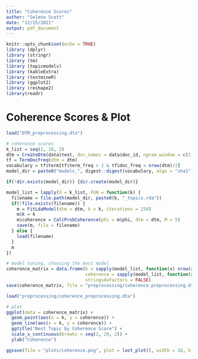 ```yaml
---
title: "Coherence Scores"
author: "Selena Scott"
date: "12/15/2021"
output: pdf_document
---
```


```r
knitr::opts_chunk$set(echo = TRUE)
library (dplyr)
library (stringr)
library (tm)
library (topicmodels)
library (kableExtra)
library (textmineR)
library (ggplot2)
library (reshape2)
library(readr)
```

# Coherence Scores & Plot

```r
load("DTM_preprocessing.dta")

# coherence scores
k_list = seq(2, 20, 2)
dtm = CreateDtm(data$text, doc_names = data$doc_id, ngram_window = c(1, 1))
tf = TermDocFreq(dtm = dtm)
vocabulary = tf$term[tf$term_freq > 1 & tf$doc_freq < nrow(dtm)/2]
model_dir = paste0("models_", digest::digest(vocabulary, algo = "sha1"))

if(!dir.exists(model_dir)) {dir.create(model_dir)}

model_list = lapply(X = k_list, FUN = function(k) {
  filename = file.path(model_dir, paste0(k, "_topics.rda"))
  if(!file.exists(filename)) {
    m = FitLdaModel(dtm = dtm, k = k, iterations = 250)
    m$k = k
    m$coherence = CalcProbCoherence(phi = m$phi, dtm = dtm, M = 5)
    save(m, file = filename)
  } else {
    load(filename)
  }
  m
})

# model tuning, choosing the best model
coherence_matrix = data.frame(k = sapply(model_list, function(x) nrow(x$phi)),
                              coherence = sapply(model_list, function(x) mean(x$coherence)),
                              stringsAsFactors = FALSE)
save(coherence_matrix, file = "preprocessing/coherence_preprocessing.dta")

load("preprocessing/coherence_preprocessing.dta")

# plot
ggplot(data = coherence_matrix) +
  geom_point(aes(x = k, y = coherence)) +
  geom_line(aes(x = k, y = coherence)) +
  ggtitle("Best Topic by Coherence Score") + 
  scale_x_continuous(breaks = seq(2, 20, 2)) +
  ylab("Coherence")

ggsave(file = "plots/coherence.png", plot = last_plot(), width = 10, h = 6, units = "in")
```
